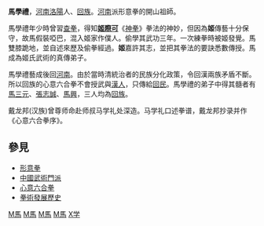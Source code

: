 {{Unreferenced |time=2011-11-14T06:48:43+00:00 }}

'''馬學禮'''，[[河南|河南]][[洛陽|洛陽]]人、[[回族|回族]]。[[河南|河南]]派形意拳的開山祖師。

馬學禮年少時曾習[[查拳|查拳]]，得知'''[[姬際可|姬際可]]'''《[[神拳|神拳]]》拳法的神妙，但因為'''姬'''傳藝十分保守，故馬假裝啞巴，混入姬家作僕人。偷學其武功三年。一次練拳時被姬發覺。馬雙膝跪地，並自述來歷及偷拳經過。'''姬'''嘉許其志，並把其拳法的要訣悉數傳授。馬成為姬氏武術的真傳弟子。

馬學禮藝成後回[[河南|河南]]。由於當時清統治者的民族分化政策，令回漢兩族矛盾不斷。所以回族的心意六合拳不會授武與[[漢人|漢人]]，只傳給[[回民|回民]]。馬學禮的弟子中得其髓者有[[馬三元|馬三元]]、[[張志誠|張志誠]]、[[馬興|馬興]]，三人均為[[回族|回族]]。

戴龙邦(汉族)曾尊师命赴师叔马学礼处深造。马学礼口述拳谱，戴龙邦抄录并作《心意六合拳序》。

== 參見 ==
*[[形意拳|形意拳]]
*[[中國武術門派|中國武術門派]]
*[[心意六合拳|心意六合拳]]
*[[拳術發展歷史|拳術發展歷史]]

[[Category:清朝武术家|M馬]]
[[Category:形意拳|M馬]]
[[Category:洛阳人|M馬]]
[[Category:回族人|M馬]]
[[Category:马姓|X学]]